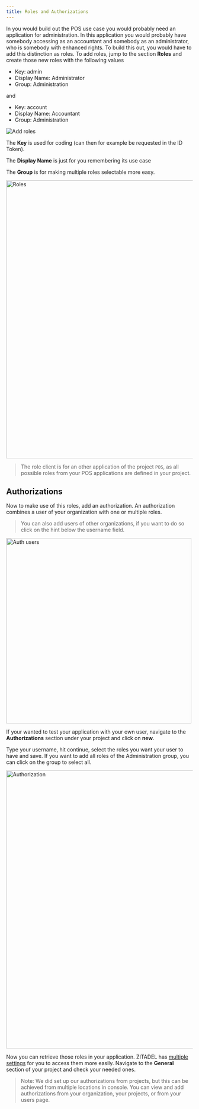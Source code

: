 ```yaml
---
title: Roles and Authorizations
---
```


In you would build out the POS use case you would probably need an application for administration.
In this application you would probably have somebody accessing as an accountant and somebody as an administrator, who is somebody with enhanced rights.
To build this out, you would have to add this distinction as roles.
To add roles, jump to the section **Roles** and create those new roles with the following values

- Key: admin
- Display Name: Administrator
- Group: Administration

and

- Key: account
- Display Name: Accountant
- Group: Administration

<img src="/img/guides/console/addrole.png" alt="Add roles" />

The **Key** is used for coding (can then for example be requested in the ID Token).

The **Display Name** is just for you remembering its use case

The **Group** is for making multiple roles selectable more easy.

<img src="/img/guides/console/roles.png" width="750px" alt="Roles" />

> The role client is for an other application of the project `POS`, as all possible roles from your POS applications are defined in your project.

## Authorizations

Now to make use of this roles, add an authorization.
An authorization combines a user of your organization with one or multiple roles.

> You can also add users of other organizations, if you want to do so click on the hint below the username field.

<img src="/img/guides/console/authusers.png" width="500px" alt="Auth users" />

If your wanted to test your application with your own user, navigate to the **Authorizations** section under your project and click on **new**.

Type your username, hit continue, select the roles you want your user to have and save. If you want to add all roles of the Administration group, you can click on the group to select all.

<img
  src="/img/guides/console/authorization.png"
  width="750px"
  alt="Authorization"
/>

Now you can retrieve those roles in your application. ZITADEL has [multiple settings](./projects#project-settings) for you to access them more easily. Navigate to the **General** section of your project and check your needed ones.

> Note: We did set up our authorizations from projects, but this can be achieved from multiple locations in console. You can view and add authorizations from your organization, your projects, or from your users page.
